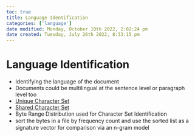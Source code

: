 ```yaml
---
toc: true
title: Language Identification
categories: ['language']
date modified: Monday, October 10th 2022, 2:02:24 pm
date created: Tuesday, July 26th 2022, 8:33:15 pm
---
```


# Language Identification
- Identifying the language of the document
- Documents could be multilingual at the sentence level or paragraph level too
- [Unique Character Set](Unique%20Character%20Set.qmd)
- [Shared Character Set](Shared%20Character%20Set.qmd)
- Byte Range Distribution used for Character Set Identification
- sort the bytes in a ﬁle by frequency count and use the sorted list as a signature vector for comparison via an n-gram model



